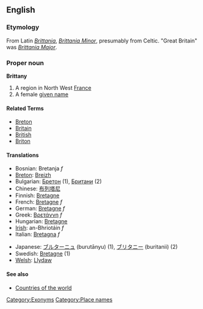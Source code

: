 ==English==
===Etymology===
From Latin ''[[Brittania]]'', ''[[Brittania Minor]]'', presumably from Celtic.  "Great Britain" was ''[[Brittania Major]]''.

===Proper noun===
'''Brittany'''
# A region in North West [[France]]
# A female [[given name]]

====Related Terms====
*[[Breton]]
*[[Britain]]
*[[British]]
*[[Briton]]

====Translations====
{{top}}
*Bosnian: Bretanja ''f''
*[[Breton]]: [[Breizh]]
*Bulgarian: [[Бретон]] (1), [[Британи]] (2)
*Chinese: [[布列塔尼]]
*Finnish: [[Bretagne]]
*French: [[Bretagne]] ''f''
*German: [[Bretagne]] ''f''
*Greek: [[Βρετάννη]] ''f''
*Hungarian: [[Bretagne]]
*[[Irish]]: an-Bhriotáin ''f''
*Italian: [[Bretagna]] ''f''
{{mid}}
*Japanese: [[ブルターニュ]] (burutānyu) (1), [[ブリタニー]] (buritanii) (2)
*Swedish: [[Bretagne]] (1)
*[[Welsh]]: [[Llydaw]]
{{bottom}}

====See also====
*[[Countries of the world]]
{{Wikipedia}}

[[Category:Exonyms]]
[[Category:Place names]]